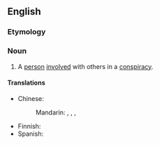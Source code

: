 {{also|coconspirator}}

==English==

===Etymology===
{{prefix|en|co|conspirator}}

===Noun===
{{en-noun}}

# A [[person]] [[involved]] with others in a [[conspiracy]].

====Translations====
{{trans-top|person involved with others in a conspiracy}}
* Chinese:
*: Mandarin: {{t|cmn|共謀人}}, {{t|cmn|共谋人|tr=gòngmóurén}}, {{t+|cmn|同謀者}}, {{t+|cmn|同谋者|tr=tóngmóuzhě}}
{{trans-mid}}
* Finnish: {{t|fi|salaliittolainen}}
* Spanish: {{t|es|coconspirador|m}}
{{trans-bottom}}